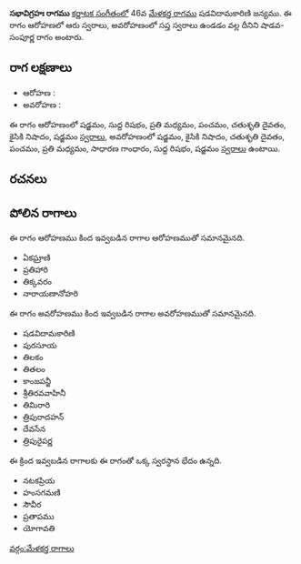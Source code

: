 {{Infobox ragam
	| name          	= సభావిగ్రహః
	| synonym	    	= 
	| mela          	= 
	| chakra        	= 
	| janaka        	= 
	| type          	= శాడవ-సంపూర్ణ
	| arohanam      	= {{svaraC|S|R1|M2|P|D2|N2|S'}} 
	| avarohanam    	= {{svaraC|S'|N2|D2|P|M2|G2|R1|S}}
	| jeeva         	=
	| chhaya        	=
	| nyasa         	=
	| vishesha      	= 
	| equivalent  		= 
}}
{{కర్ణాటక సంగీత రాగాలు}}
'''సభావిగ్రహః రాగము''' [[కర్ణాటక సంగీతం]]లో 46వ [[మేళకర్త రాగము]] షడవిదామకారిణి జన్యము.  ఈ రాగం ఆరోహణలో ఆరు స్వరాలు, అవరోహణంలో సప్త స్వరాలు ఉండడం వల్ల దీనిని షాడవ-సంపూర్ణ రాగం అంటారు.


==రాగ లక్షణాలు==


* ఆరోహణ : {{svaraC|S|R1|M2|P|D2|N2|S'}} 
* అవరోహణ : {{svaraC|S'|N2|D2|P|M2|G2|R1|S}}

ఈ రాగం ఆరోహణంలో షడ్జమం, సుద్ద రిషభం, ప్రతి మధ్యమం, పంచమం, చతుశృతి దైవతం, కైసికి నిషాదం, షడ్జమం [[స్వరాలు]], అవరోహణంలో షడ్జమం, కైసికి నిషాదం, చతుశృతి దైవతం, పంచమం, ప్రతి మధ్యమం, సాధారణ గాంధారం, సుద్ద రిషభం, షడ్జమం [[స్వరాలు]] ఉంటాయి.

==రచనలు==



==పోలిన రాగాలు==
ఈ రాగం ఆరోహణము కింద ఇవ్వబడిన రాగాల ఆరోహణముతో సమానమైనది.
* ఏకఘ్రాణి
* ప్రతిహారి
* తిక్కవరం
* నారాయణానోహరి

ఈ రాగం అవరోహణము కింద ఇవ్వబడిన రాగాల అవరోహణముతో సమానమైనది.
* షడవిదామకారిణి
* పురసూయ
* తిలకం
* తితలం
* కాంజపన్జీ
* శ్రీతిరవవాహినీ
* తిమిరారి
* త్రిపురాదహన్
* దేవసేన
* త్రిపురైపర్ణ

ఈ క్రింద ఇవ్వబడిన రాగాలకు ఈ రాగంతో ఒక్క స్వరస్థాన భేదం ఉన్నది.
* నటకప్రియ
* హంసగమణి
* సౌవీర
* ప్రతాపము
* యోగావతి



[[వర్గం:మేళకర్త రాగాలు]]